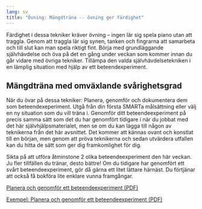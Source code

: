 ```yaml
---
lang: sv
title: "Övning: Mängdträna -- övning ger färdighet"
---
```


Färdighet i dessa tekniker kräver övning -- ingen lär sig spela piano
utan att traggla. Genom att traggla lär sig synen, tanken och fingrarna
att samarbeta och till slut kan man spela riktigt fint. Börja med
grundläggande självhävdelse och öva på det en gång under veckan som
kommer innan du går vidare med övriga tekniker. Tillämpa den valda
självhävdelsetekniken i en lämplig situation med hjälp av ett
beteendexperiment.

<!-- ##dfa4a6ae5f2ed4371ba857a25724761d= -->

## Mängdträna med omväxlande svårighetsgrad

När du övar på dessa tekniker: Planera, genomför och dokumentera dem som
beteendexeperiment. Utgå från din första SMARTa målsättning eller välj
en ny situation som du vill träna i. Genomför ditt beteendeexperiment på
precis samma sätt som det du har genomfört tidigare i när du jobbat med det här självhjälpsmaterialet, men se om du kan lägga till någon av teknikerna från
det här avsnittet. Det kommer att kännas ovant och konstlat till en
början, men genom att pröva teknikerna och sedan utvärdera utfallen kan
du hitta de sätt som ger dig framkomlighet för dig.

<!-- Du kan använda arbetsbladet nedan hur många gånger du vill: När du har -->
<!-- fyllt i det en första gång kommer det automatiskt visas en länk ovanför -->
<!-- det som du kan använda för att skapa en ytterligare version av -->
<!-- arbetsbladet. -->

Sikta på att utföra åtminstone 2 olika beteendeexperiment den här
veckan. Ju fler tillfällen du tränar, desto bättre! Om du tidigare har
genomfört ett svårt beteendeexperiment, gör då gärna ett litet lättare
härnäst. Du förtjänar att också få bokföra lite enklare vunna
framgångar.

::: {.content-visible when-format="html"}
[Planera och genomför ett beteendeexperiment (PDF)](forms/100respekt-beteendeexperiment.pdf)

[Exempel: Planera och genomför ett beteendeexperiment (PDF)](forms/100respekt-exempel-beteendeexperiment.pdf) 
:::

<!-- ##9b8b61c045023b0272235c8f621cf001= -->